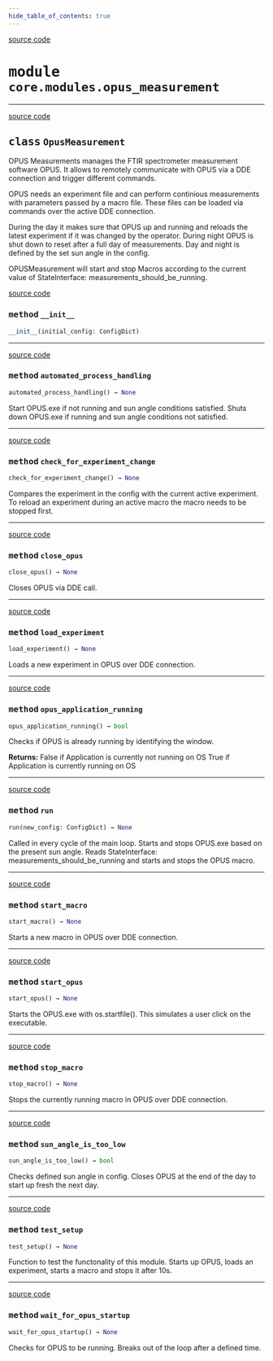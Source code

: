 ```yaml
---
hide_table_of_contents: true
---
```


<!-- markdownlint-disable -->

<a href="https://github.com/tum-esm/pyra/tree/main/packages/core/modules/opus_measurement.py#L0" className="SourceCodeLinkBadge">source code</a>

# <kbd>module</kbd> `core.modules.opus_measurement`






---

<a href="https://github.com/tum-esm/pyra/tree/main/packages/core/modules/opus_measurement.py#L19" className="SourceCodeLinkBadge">source code</a>

## <kbd>class</kbd> `OpusMeasurement`
OPUS Measurements manages the FTIR spectrometer measurement software OPUS. It allows to remotely communicate with OPUS via a DDE connection and trigger different commands. 

OPUS needs an experiment file and can perform continious measurements with parameters passed by a macro file. These files can be loaded via commands over the active DDE connection. 

During the day it makes sure that OPUS up and running and reloads the latest experiment if it was changed by the operator. During night OPUS is shut down to reset after a full day of measurements. Day and night is defined by the set sun angle in the config. 

OPUSMeasurement will start and stop Macros according to the current value of StateInterface: measurements_should_be_running. 

<a href="https://github.com/tum-esm/pyra/tree/main/packages/core/modules/opus_measurement.py#L37" className="SourceCodeLinkBadge">source code</a>

### <kbd>method</kbd> `__init__`

```python
__init__(initial_config: ConfigDict)
```








---

<a href="https://github.com/tum-esm/pyra/tree/main/packages/core/modules/opus_measurement.py#L305" className="SourceCodeLinkBadge">source code</a>

### <kbd>method</kbd> `automated_process_handling`

```python
automated_process_handling() → None
```

Start OPUS.exe if not running and sun angle conditions satisfied. Shuts down OPUS.exe if running and sun angle conditions not satisfied. 

---

<a href="https://github.com/tum-esm/pyra/tree/main/packages/core/modules/opus_measurement.py#L350" className="SourceCodeLinkBadge">source code</a>

### <kbd>method</kbd> `check_for_experiment_change`

```python
check_for_experiment_change() → None
```

Compares the experiment in the config with the current active experiment. To reload an experiment during an active macro the macro needs to be stopped first. 

---

<a href="https://github.com/tum-esm/pyra/tree/main/packages/core/modules/opus_measurement.py#L209" className="SourceCodeLinkBadge">source code</a>

### <kbd>method</kbd> `close_opus`

```python
close_opus() → None
```

Closes OPUS via DDE call. 

---

<a href="https://github.com/tum-esm/pyra/tree/main/packages/core/modules/opus_measurement.py#L165" className="SourceCodeLinkBadge">source code</a>

### <kbd>method</kbd> `load_experiment`

```python
load_experiment() → None
```

Loads a new experiment in OPUS over DDE connection. 

---

<a href="https://github.com/tum-esm/pyra/tree/main/packages/core/modules/opus_measurement.py#L268" className="SourceCodeLinkBadge">source code</a>

### <kbd>method</kbd> `opus_application_running`

```python
opus_application_running() → bool
```

Checks if OPUS is already running by identifying the window. 



**Returns:**
 False if Application is currently not running on OS True if Application is currently running on OS 

---

<a href="https://github.com/tum-esm/pyra/tree/main/packages/core/modules/opus_measurement.py#L80" className="SourceCodeLinkBadge">source code</a>

### <kbd>method</kbd> `run`

```python
run(new_config: ConfigDict) → None
```

Called in every cycle of the main loop. Starts and stops OPUS.exe based on the present sun angle. Reads StateInterface: measurements_should_be_running and starts and stops the OPUS macro. 

---

<a href="https://github.com/tum-esm/pyra/tree/main/packages/core/modules/opus_measurement.py#L179" className="SourceCodeLinkBadge">source code</a>

### <kbd>method</kbd> `start_macro`

```python
start_macro() → None
```

Starts a new macro in OPUS over DDE connection. 

---

<a href="https://github.com/tum-esm/pyra/tree/main/packages/core/modules/opus_measurement.py#L246" className="SourceCodeLinkBadge">source code</a>

### <kbd>method</kbd> `start_opus`

```python
start_opus() → None
```

Starts the OPUS.exe with os.startfile(). This simulates a user click on the executable. 

---

<a href="https://github.com/tum-esm/pyra/tree/main/packages/core/modules/opus_measurement.py#L193" className="SourceCodeLinkBadge">source code</a>

### <kbd>method</kbd> `stop_macro`

```python
stop_macro() → None
```

Stops the currently running macro in OPUS over DDE connection. 

---

<a href="https://github.com/tum-esm/pyra/tree/main/packages/core/modules/opus_measurement.py#L294" className="SourceCodeLinkBadge">source code</a>

### <kbd>method</kbd> `sun_angle_is_too_low`

```python
sun_angle_is_too_low() → bool
```

Checks defined sun angle in config. Closes OPUS at the end of the day to start up fresh the next day. 

---

<a href="https://github.com/tum-esm/pyra/tree/main/packages/core/modules/opus_measurement.py#L367" className="SourceCodeLinkBadge">source code</a>

### <kbd>method</kbd> `test_setup`

```python
test_setup() → None
```

Function to test the functonality of this module. Starts up OPUS, loads an experiment, starts a macro and stops it after 10s. 

---

<a href="https://github.com/tum-esm/pyra/tree/main/packages/core/modules/opus_measurement.py#L333" className="SourceCodeLinkBadge">source code</a>

### <kbd>method</kbd> `wait_for_opus_startup`

```python
wait_for_opus_startup() → None
```

Checks for OPUS to be running. Breaks out of the loop after a defined time. 


